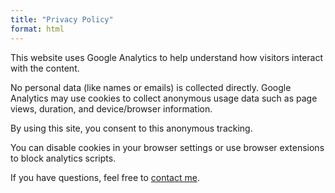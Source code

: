 ```yaml
---
title: "Privacy Policy"
format: html
---
```


This website uses Google Analytics to help understand how visitors interact with the content.

No personal data (like names or emails) is collected directly. Google Analytics may use cookies to collect anonymous usage data such as page views, duration, and device/browser information.

By using this site, you consent to this anonymous tracking.

You can disable cookies in your browser settings or use browser extensions to block analytics scripts.

If you have questions, feel free to [contact me](mailto:cecilia.baldons@gmail.com).
